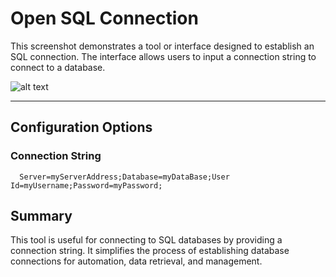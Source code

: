 # Open SQL Connection

This screenshot demonstrates a tool or interface designed to establish an SQL connection. The interface allows users to input a connection string to connect to a database.

![alt text](../../../assets/database/open-sql-connection.png)

---
## Configuration Options

### Connection String
```plaintext
  Server=myServerAddress;Database=myDataBase;User Id=myUsername;Password=myPassword;
```
## Summary
This tool is useful for connecting to SQL databases by providing a connection string. It simplifies the process of establishing database connections for automation, data retrieval, and management.